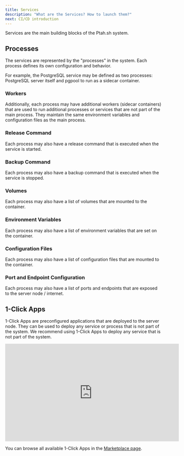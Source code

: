 ```yaml
---
title: Services
description: "What are the Services? How to launch them?"
next: CI/CD introduction
---
```


Services are the main building blocks of the Ptah.sh system.

## Processes

The services are represented by the "processes" in the system. Each process defines its own configuration and behavior.

For example, the PostgreSQL service may be defined as two processes: PostgreSQL server itself and pgpool to run as a sidecar container.

### Workers

Additionally, each process may have additional workers (sidecar containers) that are used to run additional processes or services that are not part of the main process. They maintain the same environment variables and configuration files as the main process.

### Release Command

Each process may also have a release command that is executed when the service is started.

### Backup Command

Each process may also have a backup command that is executed when the service is stopped.

### Volumes

Each process may also have a list of volumes that are mounted to the container.

### Environment Variables

Each process may also have a list of environment variables that are set on the container.

### Configuration Files

Each process may also have a list of configuration files that are mounted to the container.

### Port and Endpoint Configuration

Each process may also have a list of ports and endpoints that are exposed to the server node / internet.

## 1-Click Apps

1-Click Apps are preconfigured applications that are deployed to the server node. They can be used to deploy any service or process that is not part of the system. We recommend using 1-Click Apps to deploy any service that is not part of the system.

<iframe style="width: 560px; height: 315px;" width="560" height="315" src="https://www.youtube.com/embed/2u-o20JsX1Q?si=NRwWmel9ZwlQAVRI" title="YouTube video player" frameborder="0" allow="accelerometer; autoplay; clipboard-write; encrypted-media; gyroscope; picture-in-picture; web-share" referrerpolicy="strict-origin-when-cross-origin" allowfullscreen></iframe>

You can browse all available 1-Click Apps in the [Marketplace page](/marketplace/).
